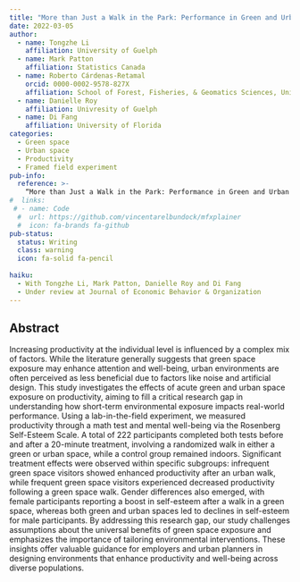```yaml
---
title: "More than Just a Walk in the Park: Performance in Green and Urban Spaces"
date: 2022-03-05
author:
  - name: Tongzhe Li
    affiliation: University of Guelph
  - name: Mark Patton
    affiliation: Statistics Canada
  - name: Roberto Cárdenas-Retamal
    orcid: 0000-0002-9578-827X
    affiliation: School of Forest, Fisheries, & Geomatics Sciences, University of Florida
  - name: Danielle Roy 
    affiliation: Univresity of Guelph
  - name: Di Fang 
    affiliation: University of Florida
categories:
  - Green space
  - Urban space
  - Productivity
  - Framed field experiment
pub-info:
  reference: >-
    “More than Just a Walk in the Park: Performance in Green and Urban Spaces”
#  links:
 # - name: Code
  #  url: https://github.com/vincentarelbundock/mfxplainer
  #  icon: fa-brands fa-github
pub-status: 
  status: Writing
  class: warning
  icon: fa-solid fa-pencil
  
haiku: 
  - With Tongzhe Li, Mark Patton, Danielle Roy and Di Fang
  - Under review at Journal of Economic Behavior & Organization
---
```



## Abstract

Increasing productivity at the individual level is influenced by a complex mix of factors.
While the literature generally suggests that green space exposure may enhance
attention and well-being, urban environments are often perceived as less beneficial
due to factors like noise and artificial design. This study investigates the effects of
acute green and urban space exposure on productivity, aiming to fill a critical research
gap in understanding how short-term environmental exposure impacts real-world
performance. Using a lab-in-the-field experiment, we measured productivity through a
math test and mental well-being via the Rosenberg Self-Esteem Scale. A total of 222
participants completed both tests before and after a 20-minute treatment, involving a
randomized walk in either a green or urban space, while a control group remained
indoors. Significant treatment effects were observed within specific subgroups:
infrequent green space visitors showed enhanced productivity after an urban walk,
while frequent green space visitors experienced decreased productivity following a
green space walk. Gender differences also emerged, with female participants reporting
a boost in self-esteem after a walk in a green space, whereas both green and urban
spaces led to declines in self-esteem for male participants. By addressing this research
gap, our study challenges assumptions about the universal benefits of green space
exposure and emphasizes the importance of tailoring environmental interventions.
These insights offer valuable guidance for employers and urban planners in designing
environments that enhance productivity and well-being across diverse populations.